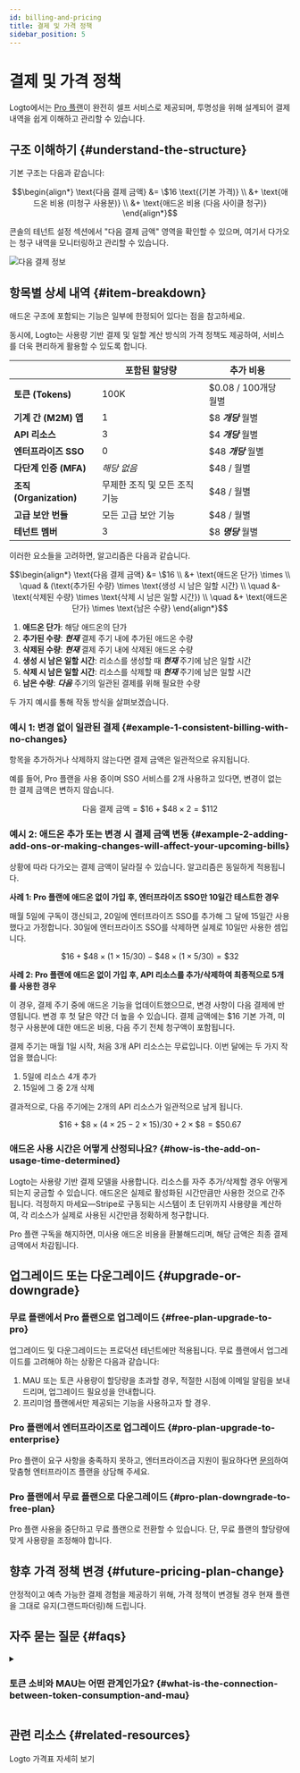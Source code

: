 ```yaml
---
id: billing-and-pricing
title: 결제 및 가격 정책
sidebar_position: 5
---
```


# 결제 및 가격 정책

Logto에서는 [Pro 플랜](https://logto.io/pricing)이 완전히 셀프 서비스로 제공되며, 투명성을 위해 설계되어 결제 내역을 쉽게 이해하고 관리할 수 있습니다.

## 구조 이해하기 \{#understand-the-structure}

기본 구조는 다음과 같습니다:

```math
\begin{align*}
\text{다음 결제 금액} &= \$16 \text{(기본 가격)} \\
&+ \text{애드온 비용 (미청구 사용분)} \\
&+ \text{애드온 비용 (다음 사이클 청구)}
\end{align*}
```

콘솔의 테넌트 설정 섹션에서 "다음 결제 금액" 영역을 확인할 수 있으며, 여기서 다가오는 청구 내역을 모니터링하고 관리할 수 있습니다.

<img src="/img/assets/next-billing-info.png" alt="다음 결제 정보" />

## 항목별 상세 내역 \{#item-breakdown}

애드온 구조에 포함되는 기능은 일부에 한정되어 있다는 점을 참고하세요.

동시에, Logto는 사용량 기반 결제 및 일할 계산 방식의 가격 정책도 제공하여, 서비스를 더욱 편리하게 활용할 수 있도록 합니다.

|                         | 포함된 할당량                 | 추가 비용            |
| ----------------------- | ----------------------------- | -------------------- |
| **토큰 (Tokens)**       | 100K                          | $0.08 / 100개당 월별 |
| **기계 간 (M2M) 앱**    | 1                             | $8 **_개당_** 월별   |
| **API 리소스**          | 3                             | $4 **_개당_** 월별   |
| **엔터프라이즈 SSO**    | 0                             | $48 **_개당_** 월별  |
| **다단계 인증 (MFA)**   | _해당 없음_                   | $48 / 월별           |
| **조직 (Organization)** | 무제한 조직 및 모든 조직 기능 | $48 / 월별           |
| **고급 보안 번들**      | 모든 고급 보안 기능           | $48 / 월별           |
| **테넌트 멤버**         | 3                             | $8 **_명당_** 월별   |

이러한 요소들을 고려하면, 알고리즘은 다음과 같습니다.

```math
\begin{align*}
\text{다음 결제 금액} &= \$16 \\
&+ \text{애드온 단가} \times \\
\quad & (\text{추가된 수량} \times \text{생성 시 남은 일할 시간} \\
\quad &- \text{삭제된 수량} \times \text{삭제 시 남은 일할 시간}) \\
\quad &+ \text{애드온 단가} \times \text{남은 수량}
\end{align*}
```

1. **애드온 단가**: 해당 애드온의 단가
2. **추가된 수량**: **_현재_** 결제 주기 내에 추가된 애드온 수량
3. **삭제된 수량**: **_현재_** 결제 주기 내에 삭제된 애드온 수량
4. **생성 시 남은 일할 시간**: 리소스를 생성할 때 **_현재_** 주기에 남은 일할 시간
5. **삭제 시 남은 일할 시간**: 리소스를 삭제할 때 **_현재_** 주기에 남은 일할 시간
6. **남은 수량**: **_다음_** 주기의 일관된 결제를 위해 필요한 수량

두 가지 예시를 통해 작동 방식을 살펴보겠습니다.

### 예시 1: 변경 없이 일관된 결제 \{#example-1-consistent-billing-with-no-changes}

항목을 추가하거나 삭제하지 않는다면 결제 금액은 일관적으로 유지됩니다.

예를 들어, Pro 플랜을 사용 중이며 SSO 서비스를 2개 사용하고 있다면, 변경이 없는 한 결제 금액은 변하지 않습니다.

```math
\text{다음 결제 금액} = \$ 16 + \$ 48 \times 2 = \$ 112
```

### 예시 2: 애드온 추가 또는 변경 시 결제 금액 변동 \{#example-2-adding-add-ons-or-making-changes-will-affect-your-upcoming-bills}

상황에 따라 다가오는 결제 금액이 달라질 수 있습니다. 알고리즘은 동일하게 적용됩니다.

**사례 1: Pro 플랜에 애드온 없이 가입 후, 엔터프라이즈 SSO만 10일간 테스트한 경우**

매월 5일에 구독이 갱신되고, 20일에 엔터프라이즈 SSO를 추가해 그 달에 15일간 사용했다고 가정합니다. 30일에 엔터프라이즈 SSO를 삭제하면 실제로 10일만 사용한 셈입니다.

```math
\$16 + \$48 \times (1 \times 15 / 30) - \$48 \times (1 \times 5 / 30) = \$32
```

**사례 2: Pro 플랜에 애드온 없이 가입 후, API 리소스를 추가/삭제하여 최종적으로 5개를 사용한 경우**

이 경우, 결제 주기 중에 애드온 기능을 업데이트했으므로, 변경 사항이 다음 결제에 반영됩니다. 변경 후 첫 달은 약간 더 높을 수 있습니다. 결제 금액에는 $16 기본 가격, 미청구 사용분에 대한 애드온 비용, 다음 주기 전체 청구액이 포함됩니다.

결제 주기는 매월 1일 시작, 처음 3개 API 리소스는 무료입니다. 이번 달에는 두 가지 작업을 했습니다:

1. 5일에 리소스 4개 추가
2. 15일에 그 중 2개 삭제

결과적으로, 다음 주기에는 2개의 API 리소스가 일관적으로 남게 됩니다.

```math
\$16 + \$8 \times (4 \times 25 - 2 \times 15) / 30 + 2 \times \$8 = \$50.67
```

### 애드온 사용 시간은 어떻게 산정되나요? \{#how-is-the-add-on-usage-time-determined}

Logto는 사용량 기반 결제 모델을 사용합니다. 리소스를 자주 추가/삭제할 경우 어떻게 되는지 궁금할 수 있습니다. 애드온은 실제로 활성화된 시간만큼만 사용한 것으로 간주됩니다. 걱정하지 마세요—Stripe로 구동되는 시스템이 초 단위까지 사용량을 계산하여, 각 리소스가 실제로 사용된 시간만큼 정확하게 청구합니다.

Pro 플랜 구독을 해지하면, 미사용 애드온 비용을 환불해드리며, 해당 금액은 최종 결제 금액에서 차감됩니다.

## 업그레이드 또는 다운그레이드 \{#upgrade-or-downgrade}

### 무료 플랜에서 Pro 플랜으로 업그레이드 \{#free-plan-upgrade-to-pro}

업그레이드 및 다운그레이드는 프로덕션 테넌트에만 적용됩니다. 무료 플랜에서 업그레이드를 고려해야 하는 상황은 다음과 같습니다:

1. MAU 또는 토큰 사용량이 할당량을 초과할 경우, 적절한 시점에 이메일 알림을 보내드리며, 업그레이드 필요성을 안내합니다.
2. 프리미엄 플랜에서만 제공되는 기능을 사용하고자 할 경우.

### Pro 플랜에서 엔터프라이즈로 업그레이드 \{#pro-plan-upgrade-to-enterprise}

Pro 플랜이 요구 사항을 충족하지 못하고, 엔터프라이즈급 지원이 필요하다면 [문의](https://logto.io/contact)하여 맞춤형 엔터프라이즈 플랜을 상담해 주세요.

### Pro 플랜에서 무료 플랜으로 다운그레이드 \{#pro-plan-downgrade-to-free-plan}

Pro 플랜 사용을 중단하고 무료 플랜으로 전환할 수 있습니다. 단, 무료 플랜의 할당량에 맞게 사용량을 조정해야 합니다.

## 향후 가격 정책 변경 \{#future-pricing-plan-change}

안정적이고 예측 가능한 결제 경험을 제공하기 위해, 가격 정책이 변경될 경우 현재 플랜을 그대로 유지(그랜드파더링)해 드립니다.

## 자주 묻는 질문 \{#faqs}

<details>

<summary>

### 토큰 소비와 MAU는 어떤 관계인가요? \{#what-is-the-connection-between-token-consumption-and-mau}

</summary>

Logto는 토큰 기반 인증 (Authentication)을 사용합니다. 한 명의 사용자가 한 번 로그인할 때 ID 토큰, 액세스 토큰, 리프레시 토큰 등 2~3개의 토큰이 소비될 수 있습니다. 기계 간 (M2M) 또는 조직 (Organization) 기능을 사용할 경우, M2M 토큰이나 조직 토큰 등 추가 토큰이 사용될 수 있습니다. 토큰 소비량은 사용자가 시스템과 상호작용하는 방식에 따라 달라집니다. 이를 추적할 수 있도록 <CloudLink to="/dashboard">콘솔 > 대시보드</CloudLink>에서 실시간 토큰 사용량 모니터링을 제공합니다. 예를 들어, 무료 플랜에서는 100,000개의 토큰이 무료로 제공되며, 약 30,000~50,000 MAU(월간 활성 사용자)를 지원할 수 있습니다.

</details>

## 관련 리소스 \{#related-resources}

<Url href="https://logto.io/pricing">Logto 가격표 자세히 보기</Url>
